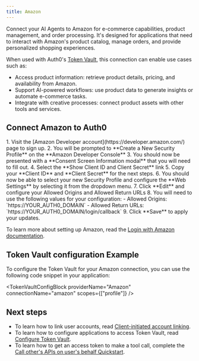 ```yaml
---
title: Amazon
---
```




Connect your AI Agents to Amazon for e-commerce capabilities, product management, and order
processing. It's designed for applications that need to interact with Amazon's product catalog, manage orders, and provide personalized shopping experiences.

When used with Auth0's [Token Vault](https://auth0-genai.mintlify.app/intro/token-vault), this connection can enable use cases such as:
- Access product information: retrieve product details, pricing, and availability from Amazon.
- Support AI-powered workflows: use product data to generate insights or automate e-commerce tasks.
- Integrate with creative processes: connect product assets with other tools and services.

## Connect Amazon to Auth0

<IntegrationInfoBlock providerName="Amazon" />

<Steps>
  <Step title="Amazon Setup">
    1. Visit the [Amazon Developer account](https://developer.amazon.com/) page to sign up.
    2. You will be prompted to **Create a New Security Profile** on the **Amazon Developer Console**
    3. You should now be presented with a **Consent Screen Information modal** that you will need to fill out.
    4. Select the **Show Client ID and Client Secret** link
    5. Copy your **Client ID** and **Client Secret** for the next steps.
    6. You should now be able to select your new Security Profile and configure the **Web Settings** by selecting it from the dropdown menu.
    7. Click **Edit** and configure your Allowed Origins and Allowed Return URLs
    8. You will need to use the following values for your configuration:
       - Allowed Origins: `https://YOUR_AUTH0_DOMAIN`
       - Allowed Return URLs: `https://YOUR_AUTH0_DOMAIN/login/callback`
    <FindDomainInfoBlock />
    9. Click **Save** to apply your updates.
  </Step>
  <Step title="Auth0 Setup">
    <Auth0SetupBlock providerName="Amazon" scopesName="Attributes" allowFreeFormScopes={true} />
  </Step>
</Steps>

To learn more about setting up Amazon, read the [Login with Amazon documentation](https://developer.amazon.com/docs/login-with-amazon/documentation-overview.html).

## Token Vault configuration Example

To configure the Token Vault for your Amazon connection, you can use the following code snippet in your application:

<TokenVaultConfigBlock 
  providerName="Amazon"
  connectionName="amazon"
  scopes={["profile"]}
/>

## Next steps
- To learn how to link user accounts, read [Client-initiated account linking](https://auth0.com/ai/docs/guides/client-initiated-account-linking). 
- To learn how to configure applications to access Token Vault, read [Configure Token Vault](https://auth0.com/docs/secure/tokens/token-vault/configure-token-vault).
- To learn how to get an access token to make a tool call, complete the [Call other's APIs on user's behalf Quickstart](https://auth0.com/ai/docs/get-started/call-others-apis-on-users-behalf).
